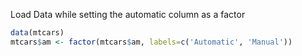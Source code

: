 Load Data while setting the automatic column as a factor

```r
data(mtcars)
mtcars$am <- factor(mtcars$am, labels=c('Automatic', 'Manual'))
```
